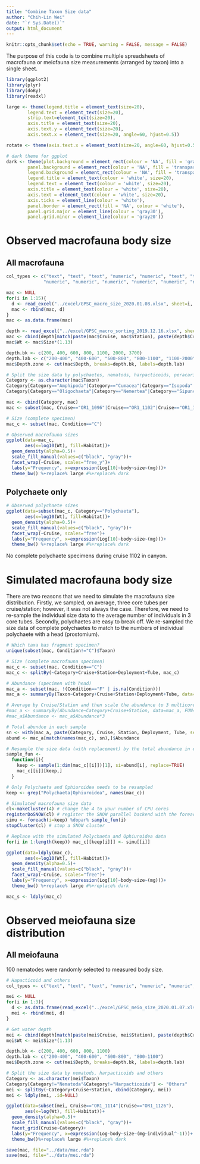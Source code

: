 ```yaml
---
title: "Combine Taxon Size data"
author: "Chih-Lin Wei"
date: "`r Sys.Date()`"
output: html_document
---
```


```r
knitr::opts_chunk$set(echo = TRUE, warning = FALSE, message = FALSE)
```

The purpose of this code is to combine multiple spreadsheets of macrofauna or meiofauna size measurements (arranged by taxon) into a single sheet.

```r
library(ggplot2)
library(plyr)
library(doBy)
library(readxl)

large <- theme(legend.title = element_text(size=20),
        legend.text = element_text(size=20),
        strip.text=element_text(size=20),
        axis.title = element_text(size=20),
        axis.text.y = element_text(size=20),
        axis.text.x = element_text(size=20, angle=60, hjust=0.5))

rotate <- theme(axis.text.x = element_text(size=20, angle=60, hjust=0.5))

# dark theme for ggplot
dark <- theme(plot.background = element_rect(colour = 'NA', fill = 'gray10'),
        panel.background = element_rect(colour = 'NA', fill = 'transparent'),
        legend.background = element_rect(colour = 'NA', fill = 'transparent'),
        legend.title = element_text(colour = 'white', size=20),
        legend.text = element_text(colour = 'white', size=20),
        axis.title = element_text(colour = 'white', size=20),
        axis.text = element_text(colour = 'white', size=20),
        axis.ticks = element_line(colour = 'white'),
        panel.border = element_rect(fill = 'NA', colour = 'white'), 
        panel.grid.major = element_line(colour = 'gray30'),
        panel.grid.minor = element_line(colour = 'gray20'))
```

# Observed macrofauna body size

## All macrofauna

```r
col_types <- c("text", "text", "text", "numeric", "numeric", "text", "text", "text", "text", "text", "text", 
              "numeric", "numeric", "numeric", "numeric", "numeric", "numeric", "text")

mac <- NULL
for(i in 1:15){
  d <- read_excel("../excel/GPSC_macro_size_2020.01.08.xlsx", sheet=i, col_types=col_types)
  mac <- rbind(mac, d)
}
mac <- as.data.frame(mac)

depth <- read_excel("../excel/GPSC_macro_sorting_2019.12.16.xlsx", sheet=1)
mac <- cbind(depth[match(paste(mac$Cruise, mac$Station), paste(depth$Cruise, depth$Station)), c("Region", "Date", "Longitude", "Latitude", "Depth", "Corer", "Area", "Sieve")], mac)
mac$Wt <- mac$Size*(1.13)

depth.bk <- c(200, 400, 600, 800, 1100, 2000, 3700)
depth.lab <- c("200-400", "400-600", "600-800", "800-1100", "1100-2000", "2000-3700")
mac$Depth.zone <- cut(mac$Depth, breaks=depth.bk, labels=depth.lab)

# Split the size data by polychaetes, nematods, harpacticoids, peracarids and others
Category <- as.character(mac$Taxon)
Category[Category=="Amphipoda"|Category=="Cumacea"|Category=="Isopoda"|Category=="Tanaidacea"] <- "Peracarida"
Category[Category=="Oligochaeta"|Category=="Nemertea"|Category=="Sipuncula"|Category=="Aplacophora"|Category=="Ostracoda"] <- "Others"

mac <- cbind(Category, mac)
mac <- subset(mac, Cruise=="OR1_1096"|Cruise=="OR1_1102"|Cruise=="OR1_1114"|Cruise=="OR1_1126")

# Size (complete specimen)
mac_c <- subset(mac, Condition=="C")

# Observed macrofauna sizes
ggplot(data=mac_c, 
       aes(x=log10(Wt), fill=Habitat))+
  geom_density(alpha=0.5)+
  scale_fill_manual(values=c("black", "gray"))+
  facet_wrap(~Cruise, scales="free_y")+
  labs(y="Frequency", x=expression(Log[10]~body~size~(mg)))+
  theme_bw() %+replace% large #%+replace% dark
```

## Polychaete only

```r
# Observed polychaete sizes
ggplot(data=subset(mac_c, Category=="Polychaeta"), 
       aes(x=log10(Wt), fill=Habitat))+
  geom_density(alpha=0.5)+
  scale_fill_manual(values=c("black", "gray"))+
  facet_wrap(~Cruise, scales="free")+
  labs(y="Frequency", x=expression(Log[10]~body~size~(mg)))+
  theme_bw() %+replace% large #%+replace% dark
```
No complete polychaete specimens during cruise 1102 in canyon. 

# Simulated macrofauna body size
There are two reasons that we need to simulate the macrofauna size distribution. Firstly, we sampled, on average, three core tubes per cruise/station; however, it was not always the case. Therefore, we need to re-sample the individual size data to the average number of individuals in 3 core tubes.  Secondly, polychaetes are easy to break off. We re-sampled the size data of complete polychaetes to match to the numbers of individual polychaete with a head (prostomium).
```r
# Which taxa has fragment specimen?
unique(subset(mac, Condition!="C")$Taxon)

# Size (complete macrofauna specimen)
mac_c <- subset(mac, Condition=="C")
mac_c <- splitBy(~Category+Cruise+Station+Deployment+Tube, mac_c)

# Abundance (specimen with head)
mac_a <- subset(mac, !(Condition=="F" | is.na(Condition)))
mac_a <- summaryBy(Taxon~Category+Cruise+Station+Deployment+Tube, data=mac_a, FUN=length, var.names="Abundance", keep.names=TRUE)

# Average by Cruise/Station and then scale the abundance to 3 multicore tubes
#mac_a <- summaryBy(Abundance~Category+Cruise+Station, data=mac_a, FUN=mean, var.names="Abundance", keep.names=TRUE)
#mac_a$Abundance <- mac_a$Abundance*3

# Total abundce in each sample
sn <- with(mac_a, paste(Category, Cruise, Station, Deployment, Tube, sep="|"))
abund <- mac_a[match(names(mac_c), sn),]$Abundance

# Resample the size data (with replacement) by the total abundance in each sample
sample_fun <-
  function(i){
    keep <- sample(1:dim(mac_c[[i]])[1], si=abund[i], replace=TRUE)
    mac_c[[i]][keep,]
  }

# Only Polychaeta and Ophiuroidea needs to be resampled
keep <- grep("Polychaeta|Ophiuroidea", names(mac_c))

# Simulated macrofauna size data
cl<-makeCluster(4) # change the 4 to your number of CPU cores
registerDoSNOW(cl) # register the SNOW parallel backend with the foreach package
simu <- foreach(i=keep) %dopar% sample_fun(i)
stopCluster(cl) # stop a SNOW cluster

# Replace with the simulated Polychaeta and Ophiuroidea data 
for(i in 1:length(keep)) mac_c[[keep[i]]] <- simu[[i]] 

ggplot(data=ldply(mac_c), 
       aes(x=log10(Wt), fill=Habitat))+
  geom_density(alpha=0.5)+
  scale_fill_manual(values=c("black", "gray"))+
  facet_wrap(~Cruise, scales="free")+
  labs(y="Frequency", x=expression(Log[10]~body~size~(mg)))+
  theme_bw() %+replace% large #%+replace% dark

mac_s <- ldply(mac_c)
```

# Observed meiofauna size distribution
## All meiofauna

100 nematodes were randomly selected to measured body size. 
```r
# Hapacticoid and others
col_types <- c("text", "text", "text", "numeric", "numeric", "numeric", "text","text", "text", "text", "text", "text", "text", "numeric", "numeric", "numeric", "numeric", "text")

mei <- NULL
for(i in 1:3){
  d <- as.data.frame(read_excel("../excel/GPSC_meio_size_2020.01.07.xlsx", sheet=i, col_types=col_types))
  mei <- rbind(mei, d)
}

# Get water depth
mei <- cbind(depth[match(paste(mei$Cruise, mei$Station), paste(depth$Cruise, depth$Station)), "Region", "Date", "Longitude", "Latitude", "Depth", "Corer", "Area", "Sieve"], mei)
mei$Wt <- mei$Size*(1.13)

depth.bk <- c(200, 400, 600, 800, 1100)
depth.lab <- c("200-400", "400-600", "600-800", "800-1100")
mei$Depth.zone <- cut(mei$Depth, breaks=depth.bk, labels=depth.lab)

# Split the size data by nematods, harpacticoids and others
Category <- as.character(mei$Taxon)
Category[Category!="Nematoda"&Category!="Harpacticoida"] <- "Others"
mei <- splitBy(~Category+Cruise+Station, cbind(Category, mei))
mei <- ldply(mei, .id=NULL)

ggplot(data=subset(mei, Cruise=="OR1_1114"|Cruise=="OR1_1126"), 
       aes(x=log(Wt), fill=Habitat))+
  geom_density(alpha=0.5)+
  scale_fill_manual(values=c("black", "gray"))+
  facet_grid(Cruise~Category)+
  labs(y="Frequency", x=expression(Log~body~size~(mg~individual^-1)))+
  theme_bw()%+replace% large #%+replace% dark
```

```r
save(mac, file="../data/mac.rda")
save(mei, file="../data/mei.rda")
```

